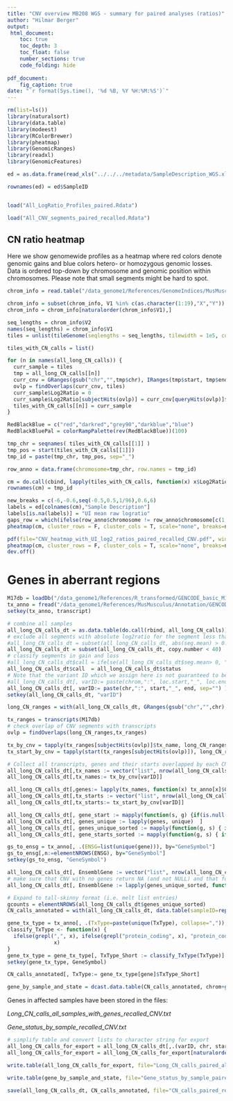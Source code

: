 ```yaml
---
title: "CNV overview MB208 WGS - summary for paired analyses (ratios)"
author: "Hilmar Berger"
output:
 html_document:
    toc: true
    toc_depth: 3
    toc_float: false
    number_sections: true
    code_folding: hide
    
pdf_document:
    fig_caption: true
date: "`r format(Sys.time(), '%d %B, %Y %H:%M:%S')`"
---
```


```r
rm(list=ls())
library(naturalsort)
library(data.table)
library(modeest)
library(RColorBrewer)
library(pheatmap)
library(GenomicRanges)
library(readxl)
library(GenomicFeatures)
```



```r
ed = as.data.frame(read_xls("../../../metadata/SampleDescription_WGS.xls", sheet = 1))

rownames(ed) = ed$SampleID


load("All_LogRatio_Profiles_paired.Rdata")
```



```r
load("All_CNV_segments_paired_recalled.Rdata")
```




## CN ratio heatmap

Here we show genomewide profiles as a heatmap where red colors denote genomic gains and blue colors  hetero- or homozygous genomic losses. Data is ordered top-down by chromosome and genomic position within chromosomes. Please note that small segments might be hard to spot. 

```r
chrom_info = read.table("/data_genome1/References/GenomeIndices/MusMusculus/BWA/GRCm38/GRCm38.fai", sep="\t", header=F, stringsAsFactors = F)

chrom_info = subset(chrom_info, V1 %in% c(as.character(1:19),"X","Y"))
chrom_info = chrom_info[naturalorder(chrom_info$V1),]

seq_lengths = chrom_info$V2
names(seq_lengths) = chrom_info$V1
tiles = unlist(tileGenome(seqlengths = seq_lengths, tilewidth = 1e5, cut.last.tile.in.chrom = T))

tiles_with_CN_calls = list()

for (n in names(all_long_CN_calls)) {
  curr_sample = tiles
  tmp = all_long_CN_calls[[n]]
  curr_cnv = GRanges(gsub("chr","",tmp$chr), IRanges(tmp$start, tmp$end), log2ratio=ifelse(tmp$copy.number==0, -2, log2(tmp$copy.number/2)))
  ovlp = findOverlaps(curr_cnv, tiles)
  curr_sample$Log2Ratio = 0
  curr_sample$Log2Ratio[subjectHits(ovlp)] = curr_cnv[queryHits(ovlp)]$log2ratio
  tiles_with_CN_calls[[n]] = curr_sample
}

```

```r
RedBlackBlue = c("red","darkred","grey90","darkblue","blue")
RedBlackBluePal = colorRampPalette(rev(RedBlackBlue))(100)

tmp_chr = seqnames( tiles_with_CN_calls[[1]] )
tmp_pos = start(tiles_with_CN_calls[[1]])
tmp_id = paste(tmp_chr, tmp_pos, sep="_")

row_anno = data.frame(chromosome=tmp_chr, row.names = tmp_id)

cm = do.call(cbind, lapply(tiles_with_CN_calls, function(x) x$Log2Ratio))
rownames(cm) = tmp_id

new_breaks = c(-6,-0.6,seq(-0.5,0.5,1/96),0.6,6)
labels = ed[colnames(cm),"Sample Description"]
labels[is.na(labels)] = "UI mean raw logratio"
gaps_row = which(ifelse(row_anno$chromosome != row_anno$chromosome[c(1,1:nrow(row_anno)-1)], T, F))
pheatmap(cm, cluster_rows = F, cluster_cols = T, scale="none", breaks=new_breaks, color = RedBlackBluePal, annotation_row = row_anno, show_rownames = F, labels_col = labels, fontsize_col = 22, gaps_row = gaps_row)
```

```r
pdf(file="CNV_heatmap_with_UI_log2_ratios_paired_recalled_CNV.pdf", width = 8, height=12, pointsize=3, onefile=FALSE)
pheatmap(cm, cluster_rows = F, cluster_cols = T, scale="none", breaks=new_breaks, color = RedBlackBluePal, annotation_row = row_anno, show_rownames = F, labels_col = labels, fontsize_col = 22, gaps_row = gaps_row)
dev.off()

```

# Genes in aberrant regions

```r
M17db = loadDb("/data_genome1/References/R_transformed/GENCODE_basic_M17_TxDB.db")
tx_anno = fread("/data_genome1/References/MusMusculus/Annotation/GENCODE/M17/gencode.vM17.transcript.anno.txt", sep="\t", header=T, stringsAsFactors = F)
setkey(tx_anno, transcript)

# combine all samples
all_long_CN_calls_dt = as.data.table(do.call(rbind, all_long_CN_calls))
# exclude all segments with absolute log2ratio for the segment less than 0.3
#all_long_CN_calls_dt = subset(all_long_CN_calls_dt, abs(seg.mean) > 0.3)
all_long_CN_calls_dt = subset(all_long_CN_calls_dt, copy.number < 40)
# classify segments in gain and loss 
#all_long_CN_calls_dt$call = ifelse(all_long_CN_calls_dt$seg.mean> 0, "gain", "loss")
all_long_CN_calls_dt$call  = all_long_CN_calls_dt$status
# Note that the variant ID which we assign here is not guaranteed to be unique; CNVs in different samples can have the same ID
#all_long_CN_calls_dt[, varID:= paste(chrom,":", loc.start,"_", loc.end, sep="") ]
all_long_CN_calls_dt[, varID:= paste(chr,":", start,"_", end, sep="") ]
setkey(all_long_CN_calls_dt, "varID")

long_CN_ranges = with(all_long_CN_calls_dt, GRanges(gsub("chr","",chr), IRanges(start, end), sample=sample, call=call, ID=varID) )
```

```r
tx_ranges = transcripts(M17db)
# check overlap of CNV segments with transcripts
ovlp = findOverlaps(long_CN_ranges,tx_ranges)

tx_by_cnv = tapply(tx_ranges[subjectHits(ovlp)]$tx_name, long_CN_ranges[queryHits(ovlp)]$ID, list)
tx_start_by_cnv = tapply(start(tx_ranges[subjectHits(ovlp)]), long_CN_ranges[queryHits(ovlp)]$ID, list)

# Collect all transcripts, genes and their starts overlapped by each CNV
all_long_CN_calls_dt[,tx_names := vector("list", nrow(all_long_CN_calls_dt))]
all_long_CN_calls_dt[,tx_names:= tx_by_cnv[varID]]

all_long_CN_calls_dt[,genes:= lapply(tx_names, function(x) tx_anno[x]$GeneSymbol)]
all_long_CN_calls_dt[,tx_starts := vector("list", nrow(all_long_CN_calls_dt))]
all_long_CN_calls_dt[,tx_starts:= tx_start_by_cnv[varID]]

all_long_CN_calls_dt[, gene_start := mapply(function(s, g) {if(is.null(g) | is.null(s)) { NA; } else {tapply(s, g, min)}}, tx_starts, genes) ]
all_long_CN_calls_dt[, genes_unique := lapply(genes, unique)  ]
all_long_CN_calls_dt[, genes_unique_sorted := mapply(function(g, s) { if(is.null(g)) {NA} else {g[order(s[g])] }}, genes_unique, gene_start)  ]
all_long_CN_calls_dt[, gene_starts_sorted := mapply(function(g, s) { if(is.null(g)) {NA} else { s[g] }}, genes_unique_sorted, gene_start)  ]

gs_to_ensg = tx_anno[, .(ENSG=list(unique(gene))), by="GeneSymbol"]
gs_to_ensg[,n:=elementNROWS(ENSG), by="GeneSymbol"]
setkey(gs_to_ensg, "GeneSymbol")

all_long_CN_calls_dt[, EnsemblGene := vector("list", nrow(all_long_CN_calls_dt))]
# make sure that CNV with no genes return NA (and not NULL) and that for the rare genes which have more than one ENSGENE-ID we only return the first
all_long_CN_calls_dt[, EnsemblGene := lapply(genes_unique_sorted, function(g) { ee = gs_to_ensg[g]; if(nrow(ee)==0) {NA} else {unlist(ee[, .(ENSG=unlist(ENSG)[1]), by="GeneSymbol"]$ENSG) }})]

# Expand to tall-skinny format (i.e. melt list entries)
gcounts = elementNROWS(all_long_CN_calls_dt$genes_unique_sorted)
CN_calls_annotated = with(all_long_CN_calls_dt, data.table(sampleID=rep(sample, gcounts), varID=rep(varID, gcounts), chrom=rep(chr, gcounts), start=rep(start, gcounts), end=rep(end, gcounts), copy.number=rep(copy.number, gcounts), call=rep(call, gcounts), gene = unlist(genes_unique_sorted), gene_start=unlist(gene_starts_sorted), ensgene = unlist(EnsemblGene) ) )

gene_tx_type = tx_anno[, .(TxType=paste(unique(TxType), collapse=",")), by=GeneSymbol]
classify_TxType <- function(x) {
  ifelse(grepl(",", x), ifelse(grepl("protein_coding", x), "protein_coding", "other"),
               x)
}
gene_tx_type = gene_tx_type[, TxType_Short := classify_TxType(TxType)]
setkey(gene_tx_type, GeneSymbol)

CN_calls_annotated[, TxType:= gene_tx_type[gene]$TxType_Short]

gene_by_sample_and_state = dcast.data.table(CN_calls_annotated, chrom+gene_start+gene+TxType ~ sampleID, value.var = "call", fun.aggregate = function(x) paste(x, collapse=","))
```

Genes in affected samples have been stored in the files: 

*Long_CN_calls_all_samples_with_genes_recalled_CNV.txt*

*Gene_status_by_sample_recalled_CNV.txt*

```r
# simplify table and convert lists to character string for export
all_long_CN_calls_for_export = all_long_CN_calls_dt[,.(varID, chr, start, end,  copy.number, sample, call, genes = unlist(lapply(genes_unique_sorted, paste, collapse=",")) )]
all_long_CN_calls_for_export = all_long_CN_calls_for_export[naturalorder(all_long_CN_calls_for_export$chr)]

write.table(all_long_CN_calls_for_export, file="Long_CN_calls_paired_all_samples_with_genes_recalled_CNV.txt", sep="\t", row.names=F, quote=F)

write.table(gene_by_sample_and_state, file="Gene_status_by_sample_paired_recalled_CNV.txt", sep="\t", row.names=F, quote=F)
```

```r
save(all_long_CN_calls_dt, CN_calls_annotated, file="CN_calls_paired_recalled_CNV.Rdata" )
```
